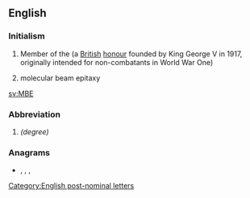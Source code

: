 ==English==

===Initialism===
{{rfc-header|Initialism}}
{{en-initialism}}

# Member of the {{w|Order of the British Empire}} (a [[British]] [[honour]] founded by King George V in 1917, originally intended for non-combatants in World War One)
# {{lb|en|technology}} molecular beam epitaxy

[[sv:MBE]]

===Abbreviation===
{{rfc-header|Abbreviation}}
{{head|en|abbreviation}}

# {{w|Master of Bioscience Enterprise}} ''(degree)''

===Anagrams===
* {{l|en|BEM}}, {{l|en|B.M.E.}}, {{l|en|EBM}}, {{l|en|MEB}}

[[Category:English post-nominal letters]]
